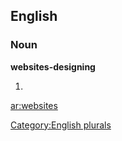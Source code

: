 ==English==

===Noun===
'''websites-designing'''

# {{plural of|[[website]]}}

[[Category:English plurals]]

[[ar:websites]]